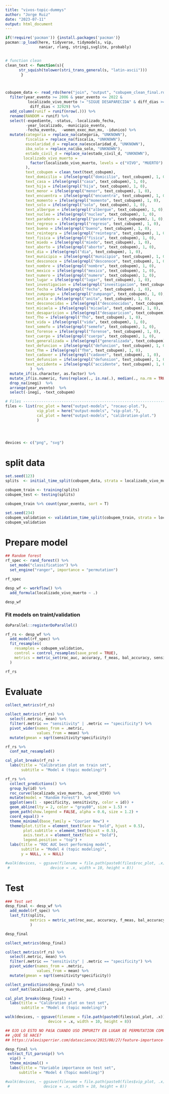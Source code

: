```yaml
---
title: "vivos-topic-dummys"
author: "Jorge Ruiz"
date: "2023-07-11"
output: html_document
---
```



```r
if(!require('pacman')) {install.packages('pacman')}
pacman::p_load(here, tidyverse, tidymodels, vip,
               naniar, rlang, stringi,svglite, probably)


# function clean 
clean_text <- function(s){
      str_squish(tolower(stri_trans_general(s, "latin-ascii")))
       }



cobupem_data <- read_rds(here("join", "output", "cobupem_clean_final.rds")) %>%
  filter(year_evento >= 2006 & year_evento <= 2022 &
          localizado_vivo_muerto != "SIGUE DESAPARECIDA" & diff_dias >= 0 &
           diff_dias < 32929) %>% 
  add_column(runif = runif(nrow(.))) %>% 
  rename(RANDOM = runif) %>% 
  select(-expediente, -status, -localizado_fecha,
         -year_localizado, -municipio_evento,
         -fecha_evento,  -women_exec_mun_mx, -idunico) %>% 
  mutate(categoria = replace_na(categoria, "UNKNOWN"),
         fiscalia = replace_na(fiscalia, "UNKNOWN"),
         escolaridad_d = replace_na(escolaridad_d, "UNKNOWN"),
         iba_solo = replace_na(iba_solo, "UNKNOWN"),
         estado_civil_d = replace_na(estado_civil_d, "UNKNOWN"),
        localizado_vivo_muerto = 
           factor(localizado_vivo_muerto, levels = c("VIVO", "MUERTO")
         ),
         text_cobupem = clean_text(text_cobupem),
         text_domicilio = ifelse(grepl("domicilio", text_cobupem), 1, 0),
         text_casa = ifelse(grepl("casa", text_cobupem), 1, 0),
         text_hija = ifelse(grepl("hija", text_cobupem), 1, 0),
         text_menor = ifelse(grepl("menor", text_cobupem), 1, 0),
         text_encuentra = ifelse(grepl("encuentra", text_cobupem), 1, 0),
         text_momento = ifelse(grepl("momento", text_cobupem), 1, 0),
         text_solo = ifelse(grepl("solo", text_cobupem), 1, 0),
         text_albergue = ifelse(grepl("albergue", text_cobupem), 1, 0),
         text_nucleo = ifelse(grepl("nucleo", text_cobupem), 1, 0),
         text_paradero = ifelse(grepl("paradero", text_cobupem), 1, 0),
         text_regreso = ifelse(grepl("regreso", text_cobupem), 1, 0),
         text_bueno = ifelse(grepl("bueno", text_cobupem), 1, 0),
         text_reintegra = ifelse(grepl("reintegra", text_cobupem), 1, 0),
         text_fisica = ifelse(grepl("fisica", text_cobupem), 1, 0),
         text_miedo = ifelse(grepl("miedo", text_cobupem), 1, 0),
         text_aborto = ifelse(grepl("aborto", text_cobupem), 1, 0),
         text_dia = ifelse(grepl("dia", text_cobupem), 1, 0),
         text_municipio = ifelse(grepl("municipio", text_cobupem), 1, 0),
         text_desconoce = ifelse(grepl("desconoce", text_cobupem), 1, 0),
         text_nombre = ifelse(grepl("nombre", text_cobupem), 1, 0),
         text_mexico = ifelse(grepl("mexico", text_cobupem), 1, 0),
         text_numero = ifelse(grepl("numero", text_cobupem), 1, 0),
         text_lugar = ifelse(grepl("lugar", text_cobupem), 1, 0),
         text_investigacion = ifelse(grepl("investigacion", text_cobupem), 1, 0),
         text_fecha = ifelse(grepl("fecha", text_cobupem), 1, 0),
         text_zumpango = ifelse(grepl("zumpango", text_cobupem), 1, 0),
         text_anita = ifelse(grepl("anita", text_cobupem), 1, 0),
         text_desconocidas = ifelse(grepl("desconocidas", text_cobupem), 1, 0),
         text_micaela = ifelse(grepl("micaela", text_cobupem), 1, 0),
         text_desaparicion = ifelse(grepl("desaparicion", text_cobupem), 1, 0),
         text_fho = ifelse(grepl("fho", text_cobupem), 1, 0),
         text_vida = ifelse(grepl("vida", text_cobupem), 1, 0),
         text_semefo = ifelse(grepl("semefo", text_cobupem), 1, 0),
         text_forense = ifelse(grepl("forense", text_cobupem), 1, 0),
         text_cuerpo = ifelse(grepl("cuerpo", text_cobupem), 1, 0),
         text_generalizada = ifelse(grepl("generalizada", text_cobupem), 1, 0),
         text_defuncion = ifelse(grepl("defuncion", text_cobupem), 1, 0),
         text_fhm = ifelse(grepl("fhm", text_cobupem), 1, 0),
         text_cadaver = ifelse(grepl("cadaver", text_cobupem), 1, 0),
         text_defunsion = ifelse(grepl("defunsion", text_cobupem), 1, 0),
         text_accidente = ifelse(grepl("accidente", text_cobupem), 1, 0)
           )  %>% 
  mutate_if(is.character, as.factor) %>% 
  mutate_if(is.numeric, funs(replace(., is.na(.), median(., na.rm = TRUE)))) %>% 
  drop_na(inegi)  %>% 
  arrange(year_evento)  %>% 
  select(-inegi, -text_cobupem)
```


```r
# Files -------------------------------------------------------------------
files <- list(roc_plot = here("output-models", "rocauc-plot."),
              vip_plot = here("output-models", "vip-plot."),
              cal_plot = here("output-models", "calibration-plot.")
              )




devices <- c("png", "svg")
```



# split data

```r
set.seed(123)
splits  <- initial_time_split(cobupem_data, strata = localizado_vivo_muerto)

cobupem_train <- training(splits)
cobupem_test <- testing(splits)
```



```r
cobupem_train %>% count(year_evento, sort = T)
```




```r
set.seed(234)
cobupem_validation <- validation_time_split(cobupem_train, strata = localizado_vivo_muerto)
cobupem_validation
```



# Prepare model

```r
## Random forest 
rf_spec <- rand_forest() %>%
  set_mode("classification") %>%
  set_engine("ranger", importance = "permutation")

rf_spec
```




```r
desp_wf <- workflow() %>%
  add_formula(localizado_vivo_muerto ~ .)

desp_wf
```

### Fit models on traint/validation

```r
doParallel::registerDoParallel()

rf_rs <- desp_wf %>%
  add_model(rf_spec) %>%
  fit_resamples(
    resamples = cobupem_validation,
    control = control_resamples(save_pred = TRUE),
    metrics = metric_set(roc_auc, accuracy, f_meas, bal_accuracy, sensitivity, specificity)
  )

rf_rs
```




# Evaluate 
```r
collect_metrics(rf_rs)
```





```r
collect_metrics(rf_rs) %>% 
  select(.metric, mean) %>% 
  filter(.metric == "sensitivity" | .metric == "specificity") %>% 
  pivot_wider(names_from = .metric,
              values_from = mean) %>% 
  mutate(gmean = sqrt(sensitivity*specificity))
```


```r
rf_rs %>%
  conf_mat_resampled()
```


```r
cal_plot_breaks(rf_rs) +
  labs(title = "Calibration plot on train set",
       subtitle = "Model 4 (topic modeling)")

```



```r
rf_rs %>%
  collect_predictions() %>%
  group_by(id) %>%
  roc_curve(localizado_vivo_muerto, .pred_VIVO) %>%
  mutate(model = "Random Forest")  %>%
  ggplot(aes(1 - specificity, sensitivity, color = id)) +
  geom_abline(lty = 2, color = "gray80", size = 1.5) +
  geom_path(show.legend = FALSE, alpha = 0.6, size = 1.2) +
  coord_equal() +
  theme_minimal(base_family = "Courier New") +
  theme(plot.title = element_text(face = "bold", hjust = 0.5),
        plot.subtitle = element_text(hjust = 0.5),
        axis.text.x = element_text(face = "bold"),
        legend.position = "top") +
  labs(title = "ROC AUC best performing model",
       subtitle = "Model 4 (topic modeling)",
       y = NULL, x = NULL)

#walk(devices, ~ ggsave(filename = file.path(paste0(files$roc_plot, .x)),
 #                  device = .x, width = 10, height = 8))
```


# Test 
```r
### Test set 
desp_final <- desp_wf %>%
  add_model(rf_spec) %>%
  last_fit(splits,
           metrics = metric_set(roc_auc, accuracy, f_meas, bal_accuracy, sensitivity, specificity)
           )

desp_final
```



```r
collect_metrics(desp_final)
```




```r
collect_metrics(rf_rs) %>% 
  select(.metric, mean) %>% 
  filter(.metric == "sensitivity" | .metric == "specificity") %>% 
  pivot_wider(names_from = .metric,
              values_from = mean) %>% 
  mutate(gmean = sqrt(sensitivity*specificity))
```



```r
collect_predictions(desp_final) %>%
  conf_mat(localizado_vivo_muerto, .pred_class)
```

```r
cal_plot_breaks(desp_final) +
  labs(title = "Calibration plot on test set",
       subtitle = "Model 4 (topic modeling)")

walk(devices, ~ ggsave(filename = file.path(paste0(files$cal_plot, .x)),
                   device = .x, width = 10, height = 8))
```





```r
## OJO LO ESTO NO PASA CUANDO USO IMPURITY EN LUGAR DE PERMUTATION COMO MÉTODO PARA RF
## ¿QUÉ SE HACE?
## https://alexisperrier.com/datascience/2015/08/27/feature-importance-random-forests-gini-accuracy.html

desp_final %>%
 extract_fit_parsnip() %>% 
  vip() +
  theme_minimal() +
  labs(title = "Variable importance on test set",
      subtitle = "Model 4 (Topic modeling)")

#walk(devices, ~ ggsave(filename = file.path(paste0(files$vip_plot, .x)),
 #               device = .x, width = 10, height = 8))
```


